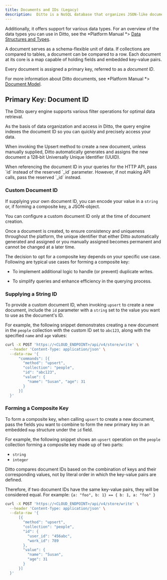 ```yaml
---
title: Documents and IDs (Legacy)
description:  Ditto is a NoSQL database that organizes JSON-like documents into collections. Unlike JSON, with Ditto you can apply updates directly to the document, ensuring sync across all connected peers.
---
```



Additionally, it offers support for various data types. For an overview of the data types you can use in Ditto, see the *Platform Manual *> [Data Structures and Types](/key-concepts/document-model).

A document serves as a schema-flexible unit of data. If collections are compared to tables, a document can be compared to a row. Each document at its core is a map capable of holding fields and embedded key-value pairs.

Every document is assigned a primary key, referred to as a *document ID*.


For more information about Ditto documents, see *Platform Manual *> [Document Model](/key-concepts/document-model).


## Primary Key: Document ID

The Ditto query engine supports various filter operations for optimal data retrieval.

As the basis of data organization and access in Ditto, the query engine indexes the document ID so you can quickly and precisely access your data.

When invoking the Upsert method to create a new document, unless manually supplied, Ditto automatically generates and assigns the new document a 128‑bit Universally Unique Identifier (UUID).

<Info>
  When referencing the document ID in your queries for the HTTP API, pass `id` instead of the reserved `_id` parameter. However, if not making API calls, pass the reserved `_id` instead.
</Info>

### Custom Document ID

If supplying your own document ID, you can encode your value in a `string` or, if forming a composite key, a JSON-object.


<Warning>
You can configure a custom document ID only at the time of document creation.

Once a document is created, to ensure consistency and uniqueness throughout the platform, the unique identifier that either Ditto automatically generated and assigned or you manually assigned becomes permanent and cannot be changed at a later time.

</Warning>

The decision to opt for a composite key depends on your specific use case. Following are typical use cases for forming a composite key:

- To implement additional logic to handle (or prevent) duplicate writes.

- To simplify queries and enhance efficiency in the querying process.

### Supplying a String ID

To provide a custom document ID, when invoking `upsert` to create a new document, include the `id` parameter with a `string` set to the value you want to use as the document's ID.

For example, the following snippet demonstrates creating a new document in the `people` collection with the custom ID set to `abc123`, along with the specified `name` and `age` values:

```bash cURL
curl -X POST 'https://<CLOUD_ENDPOINT>/api/v4/store/write' \
  --header 'Content-Type: application/json' \
  --data-raw '{
      "commands": [{
        "method": "upsert",
        "collection": "people",
        "id": "abc123",
        "value": {
          "name": "Susan", "age": 31
        }
      }]
  }'
```


### Forming a Composite Key

To form a composite key, when calling `upsert` to create a new document, pass the fields you want to combine to form the new primary key in an embedded `map` structure under the `id` field.

For example, the following snippet shows an `upsert` operation on the `people` collection forming a composite key made up of two parts:

- `string`
- `integer`


<Info>
Ditto compares document IDs based on the combination of keys and their corresponding values, not by literal order in which the key-value pairs are defined.

Therefore, if two document IDs have the same key-value pairs, they will be considered equal. For example:
`{a: "foo", b: 1} == { b: 1, a: "foo" }`

</Info>

```bash cURL
curl -X POST 'https://<CLOUD_ENDPOINT>/api/v4/store/write' \
  --header 'Content-Type: application/json' \
  --data-raw '{
      [{
        "method": "upsert",
        "collection": "people",
        "id": {
          "user_id": "456abc",
          "work_id": 789
        },
        "value": {
          "name": "Susan",
          "age": 31
        }
      }]
  }'
```


